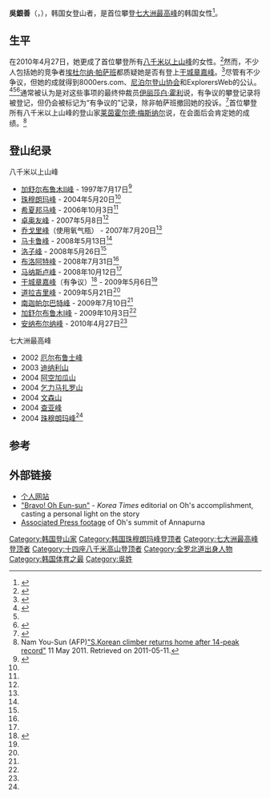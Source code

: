 {{noteTA
|1 = zh-cn:珠穆朗玛峰; zh-hk:珠穆朗瑪峰; zh-tw:聖母峰; zh-sg:珠穆朗玛峰
}}
{{Infobox Person
|name=吳銀善
|image=
|caption=
|nationality={{ROK}}
|birth_date={{birth date and age|1966|3|1}}
|birth_place={{ROK-1963|short=yes}}[[全羅北道|全羅北道]][[南原市|南原市]]
|height={{height|m=1.55}}
|weight=
|occupation=登山家
|known_for=<ul><li>首位攀登[[七大洲最高峰列表|七大洲最高峰]]的韩国女性</ul>
*首位攀登所有[[八千米以上山峰列表|八千米以上山峰]]的女性
|website=
}}
'''吳銀善'''（{{lang-ko|오은선}}，{{bd|1966年|3月1日|||W吴}}），韩国女登山者，是首位攀登[[七大洲最高峰列表|七大洲最高峰]]的韩国女性<ref name="Korea Times">{{cite news|title=Oh Completes Record 14-Peak Climb|author=Park Si-soo|date=2010-04-27|work=Korea Times|url=http://www.koreatimes.co.kr/www/news/nation/2010/04/117_64972.html|accessdate=2010-04-27|archive-date=2010-04-30|archive-url=https://web.archive.org/web/20100430103906/http://www.koreatimes.co.kr/www/news/nation/2010/04/117_64972.html|dead-url=no}}</ref>。

==生平==
在2010年4月27日，她更成了首位攀登所有[[八千米以上山峰列表|八千米以上山峰]]的女性。<ref name="8000ers.com">{{cite web|title=Female climbers with three and more MAIN 8000ers|author=Eberhard Jurgalski|date=2010-04-27|url=http://www.8000ers.com/cms/download.html?func=startdown&id=146|accessdate=2010-04-28|archive-date=2010-10-30|archive-url=https://web.archive.org/web/20101030053820/http://www.8000ers.com/cms/download.html?func=startdown&id=146|dead-url=no}}</ref>然而，不少人包括她的竞争者[[埃杜尔纳·帕萨班|埃杜尔纳·帕萨班]]都质疑她是否有登上[[干城章嘉峰|干城章嘉峰]]。<ref name="BBCrecordchallenged">{{cite news|title=Korean woman climber's Himalayan record challenged|author=Stephen Mulvey|work=BBC News|date=2010-04-23|url=http://news.bbc.co.uk/2/hi/south_asia/8638718.stm|accessdate=2010-04-28|archive-date=2010-04-26|archive-url=https://web.archive.org/web/20100426193027/http://news.bbc.co.uk/2/hi/south_asia/8638718.stm|dead-url=no}}</ref>尽管有不少争议，但她的成就得到8000ers.com、[[尼泊尔登山协会|尼泊尔登山协会]]和ExplorersWeb的公认。<ref name="NY Times First">{{cite web|title=Korean Is First Woman to Scale 14 Highest Peaks|author=Choe Sang-Hun|date=2010-04-27|work=New York Times|url=http://www.nytimes.com/2010/04/28/sports/global/28climber.html?src=me|accessdate=2010-04-28|archive-date=2010-04-29|archive-url=https://web.archive.org/web/20100429033306/http://www.nytimes.com/2010/04/28/sports/global/28climber.html?src=me|dead-url=no}}</ref><ref name="8000ers.com" /><ref name="ExplorersWeb first">{{cite news|title=Oh Eun-Sun summits Annapurna - becomes the first woman 14x8000er summiteer!|work=ExplorersWeb|date=2010-04-27|url=http://explorersweb.com/everest_k2/news.php?id=19294|accessdate=2010-05-02|archive-date=2010-04-30|archive-url=https://web.archive.org/web/20100430084529/http://www.explorersweb.com/everest_k2/news.php?id=19294|dead-url=no}}</ref>通常被认为是对这些事项的最终仲裁员[[伊丽莎白·霍利|伊丽莎白·霍利]]说，有争议的攀登记录将被登记，但仍会被标记为“有争议的”记录，除非帕萨班撤回她的投诉。<ref name="Korea Times dispute">{{cite news|title=Oh-{’}-s record gets nod from Hawley; Disputes over scaling of Kangchenjunga linger|work=Korea Times|date=2010-05-04|url=http://www.koreatimes.co.kr/www/news/nation/2010/05/117_65357.html|accessdate=2010-05-06}}</ref>首位攀登所有八千米以上山峰的登山家[[莱茵霍尔德·梅斯纳尔|莱茵霍尔德·梅斯纳尔]]说，在会面后会肯定她的成绩。<ref name="AFP">Nam You-Sun (AFP)[http://www.google.com/hostednews/afp/article/ALeqM5gRMDZCNgO1s-5lurxZfvYsUZMnaw "S.Korean climber returns home after 14-peak record"] 11 May 2011. Retrieved on 2011-05-11.</ref>

==登山纪录==
;八千米以上山峰
* [[加舒尔布鲁木II峰|加舒尔布鲁木II峰]] - 1997年7月17日<ref name="Gasherbrum I">{{cite news|title=Oh Eun-Sun summits Gasherbrum I, her 13th 8000er|date=2009-10-08|work=PlanetMountain|url=http://www.planetmountain.com/english/News/shownews1.lasso?l=2&keyid=36900|accessdate=2010-04-28|archive-date=2009-10-10|archive-url=https://web.archive.org/web/20091010213109/http://www.planetmountain.com/english/News/shownews1.lasso?l=2&keyid=36900|dead-url=no}}</ref>
* [[珠穆朗玛峰|珠穆朗玛峰]] - 2004年5月20日<ref name="Gasherbrum I" />
* [[希夏邦马峰|希夏邦马峰]] - 2006年10月3日<ref name="Gasherbrum I" />
* [[卓奥友峰|卓奥友峰]] - 2007年5月8日<ref name="Gasherbrum I" />
* [[乔戈里峰|乔戈里峰]]（使用氧气瓶） - 2007年7月20日<ref name="Gasherbrum I" />
* [[马卡鲁峰|马卡鲁峰]] - 2008年5月13日<ref name="Gasherbrum I" />
* [[洛子峰|洛子峰]] - 2008年5月26日<ref name="Gasherbrum I" />
* [[布洛阿特峰|布洛阿特峰]] - 2008年7月31日<ref name="Gasherbrum I" />
* [[马纳斯卢峰|马纳斯卢峰]] - 2008年10月12日<ref name="Gasherbrum I" />
* [[干城章嘉峰|干城章嘉峰]]（有争议）<ref name="Winds delay">{{cite web|title=Winds delay S. Korean climber's record attempt|author=Claire Cozens|agency=AFP|publisher=Google|date=2010-04-24|url=http://www.google.com/hostednews/afp/article/ALeqM5gJJSbed0lBqIiIqGr-y4HVeHXyUw|accessdate=2010-05-01|archive-date=2010-04-30|archive-url=https://web.archive.org/web/20100430054944/http://www.google.com/hostednews/afp/article/ALeqM5gJJSbed0lBqIiIqGr-y4HVeHXyUw|dead-url=no}}</ref> - 2009年5月6日<ref name="Gasherbrum I" />
* [[道拉吉里峰|道拉吉里峰]] - 2009年5月21日<ref name="Gasherbrum I" />
* [[南迦帕尔巴特峰|南迦帕尔巴特峰]] - 2009年7月10日<ref name="Gasherbrum I" />
* [[加舒尔布鲁木I峰|加舒尔布鲁木I峰]] - 2009年10月3日<ref name="Gasherbrum I" />
* [[安纳布尔纳峰|安纳布尔纳峰]] - 2010年4月27日<ref name="ExplorersWeb first" />

;七大洲最高峰
* 2002 [[厄尔布鲁士峰|厄尔布鲁士峰]]
* 2003 [[迪纳利山|迪纳利山]]
* 2004 [[阿空加瓜山|阿空加瓜山]]
* 2004 [[乞力马扎罗山|乞力马扎罗山]]
* 2004 [[文森山|文森山]]
* 2004 [[查亚峰|查亚峰]]
* 2004 [[珠穆朗玛峰|珠穆朗玛峰]]<ref name="Gasherbrum I" />
==参考==
{{reflist}}
==外部链接==
* [https://web.archive.org/web/20100524075028/http://oes.chosun.com/ 个人网站]
* [http://www.koreatimes.co.kr/www/news/opinon/2010/05/137_65339.html "Bravo! Oh Eun-sun"]{{Wayback|url=http://www.koreatimes.co.kr/www/news/opinon/2010/05/137_65339.html |date=20120923140304 }} - ''Korea Times'' editorial on Oh's accomplishment, casting a personal light on the story
* [http://www.youtube.com/watch?v=4MUtdo723zY Associated Press footage]{{Wayback|url=http://www.youtube.com/watch?v=4MUtdo723zY |date=20100509122415 }} of Oh's summit of Annapurna

{{DEFAULTSORT:W}}
[[Category:韩国登山家|Category:韩国登山家]]
[[Category:韩国珠穆朗玛峰登顶者|Category:韩国珠穆朗玛峰登顶者]]
[[Category:七大洲最高峰登顶者|Category:七大洲最高峰登顶者]]
[[Category:十四座八千米高山登顶者|Category:十四座八千米高山登顶者]]
[[Category:全罗北道出身人物|Category:全罗北道出身人物]]
[[Category:韩国体育之最|Category:韩国体育之最]]
[[Category:吳姓|Category:吳姓]]